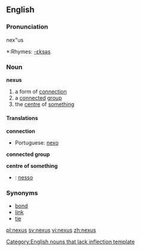 ==English==

===Pronunciation===
nex"us
*:Rhymes: [[Rhymes:English:-ɛksəs|-ɛksəs]]

===Noun===
{{wikipedia}}
'''nexus'''
# a form of [[connection]]
# a [[connect]]ed [[group]]
# the [[centre]] of [[something]]

====Translations====
'''connection'''
{{top}}
*Portuguese: [[nexo]] {{m}}
{{mid}}
{{bottom}}

'''connected group'''
{{top}}
{{mid}}
{{bottom}}

'''centre of something'''
{{top}}
{{mid}}
{{bottom}}


{{checktrans}}
*{{ttbc|Italian}}: [[nesso]] {{m}}

===Synonyms===
* [[bond]]
* [[link]]
* [[tie]]

[[Category:English nouns that lack inflection template]]

[[pl:nexus]]
[[sv:nexus]]
[[vi:nexus]]
[[zh:nexus]]